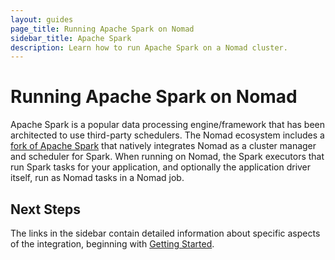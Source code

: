 ```yaml
---
layout: guides
page_title: Running Apache Spark on Nomad
sidebar_title: Apache Spark
description: Learn how to run Apache Spark on a Nomad cluster.
---
```


# Running Apache Spark on Nomad

Apache Spark is a popular data processing engine/framework that has been
architected to use third-party schedulers. The Nomad ecosystem includes a
[fork of Apache Spark](https://github.com/hashicorp/nomad-spark) that natively
integrates Nomad as a cluster manager and scheduler for Spark. When running on
Nomad, the Spark executors that run Spark tasks for your application, and
optionally the application driver itself, run as Nomad tasks in a Nomad job.

## Next Steps

The links in the sidebar contain detailed information about specific aspects of
the integration, beginning with [Getting Started](/guides/analytical-workloads/spark/pre).
